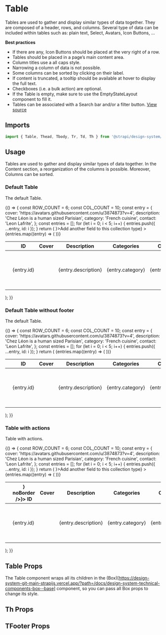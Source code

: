 <!--- Table.stories.mdx --->


<Meta title="Design System/Components/Table" component={Table} />

# Table

Tables are used to gather and display similar types of data together. They are composed of a header, rows, and columns. Several type of data can be included within tables such as: plain text, Select, Avatars, Icon Buttons, ...

**Best practices**

- If there are any, Icon Buttons should be placed at the very right of a row.
- Tables should be placed in a page’s main content area.
- Column titles use a all caps style.
- Narrowing a column of data is not possible.
- Some columns can be sorted by clicking on their label.
- If content is truncated, a tooltip should be available at hover to display the full text.
- Checkboxes (i.e. a bulk action) are optional.
- If the Table is empty, make sure to use the EmptyStateLayout component to fill it.
- Tables can be associated with a Search bar and/or a filter button.
  [View source](https://github.com/strapi/design-system/tree/main/packages/strapi-design-system/src/Table)

## Imports

```js
import { Table, Thead, Tbody, Tr, Td, Th } from '@strapi/design-system/Table';
```

## Usage

Tables are used to gather and display similar types of data together. In the Content section, a reorganization of the columns is possible. Moreover, Columns can be sorted.

### Default Table

The default Table.

<Canvas>
  <Story name="base">
    {() => {
      const ROW_COUNT = 6;
      const COL_COUNT = 10;
      const entry = {
        cover: 'https://avatars.githubusercontent.com/u/3874873?v=4',
        description: 'Chez Léon is a human sized Parisian',
        category: 'French cuisine',
        contact: 'Leon Lafrite',
      };
      const entries = [];
      for (let i = 0; i < 5; i++) {
        entries.push({ ...entry, id: i });
      }
      return (
        <Box padding={8} background="neutral100">
          <Table
            colCount={COL_COUNT}
            rowCount={ROW_COUNT}
            footer={<TFooter icon={<Plus />}>Add another field to this collection type</TFooter>}
          >
            <Thead>
              <Tr>
                <Th>
                  <BaseCheckbox aria-label="Select all entries" />
                </Th>
                <Th>
                  <Typography variant="sigma">ID</Typography>
                </Th>
                <Th>
                  <Typography variant="sigma">Cover</Typography>
                </Th>
                <Th>
                  <Typography variant="sigma">Description</Typography>
                </Th>
                <Th>
                  <Typography variant="sigma">Categories</Typography>
                </Th>
                <Th>
                  <Typography variant="sigma">Contact</Typography>
                </Th>
                <Th>
                  <VisuallyHidden>Actions</VisuallyHidden>
                </Th>
              </Tr>
            </Thead>
            <Tbody>
              {entries.map((entry) => (
                <Tr key={entry.id}>
                  <Td>
                    <BaseCheckbox aria-label={`Select ${entry.contact}`} />
                  </Td>
                  <Td>
                    <Typography textColor="neutral800">{entry.id}</Typography>
                  </Td>
                  <Td>
                    <Avatar src={entry.cover} alt={entry.contact} />
                  </Td>
                  <Td>
                    <Typography textColor="neutral800">{entry.description}</Typography>
                  </Td>
                  <Td>
                    <Typography textColor="neutral800">{entry.category}</Typography>
                  </Td>
                  <Td>
                    <Typography textColor="neutral800">{entry.contact}</Typography>
                  </Td>
                  <Td>
                    <Flex>
                      <IconButton onClick={() => console.log('edit')} label="Edit" noBorder icon={<Pencil />} />
                      <Box paddingLeft={1}>
                        <IconButton onClick={() => console.log('delete')} label="Delete" noBorder icon={<Trash />} />
                      </Box>
                    </Flex>
                  </Td>
                </Tr>
              ))}
            </Tbody>
          </Table>
        </Box>
      );
    }}
  </Story>
</Canvas>

### Default Table without footer

The default Table.

<Canvas>
  <Story name="base without footer">
    {() => {
      const ROW_COUNT = 6;
      const COL_COUNT = 10;
      const entry = {
        cover: 'https://avatars.githubusercontent.com/u/3874873?v=4',
        description: 'Chez Léon is a human sized Parisian',
        category: 'French cuisine',
        contact: 'Leon Lafrite',
      };
      const entries = [];
      for (let i = 0; i < 5; i++) {
        entries.push({ ...entry, id: i });
      }
      return (
        <Box padding={8} background="neutral100">
          <Table colCount={COL_COUNT} rowCount={ROW_COUNT}>
            <Thead>
              <Tr>
                <Th>
                  <BaseCheckbox aria-label="Select all entries" />
                </Th>
                <Th>
                  <Typography variant="sigma">ID</Typography>
                </Th>
                <Th>
                  <Typography variant="sigma">Cover</Typography>
                </Th>
                <Th>
                  <Typography variant="sigma">Description</Typography>
                </Th>
                <Th>
                  <Typography variant="sigma">Categories</Typography>
                </Th>
                <Th>
                  <Typography variant="sigma">Contact</Typography>
                </Th>
                <Th>
                  <VisuallyHidden>Actions</VisuallyHidden>
                </Th>
              </Tr>
            </Thead>
            <Tbody>
              {entries.map((entry) => (
                <Tr key={entry.id}>
                  <Td>
                    <BaseCheckbox aria-label={`Select ${entry.contact}`} />
                  </Td>
                  <Td>
                    <Typography textColor="neutral800">{entry.id}</Typography>
                  </Td>
                  <Td>
                    <Avatar src={entry.cover} alt={entry.contact} />
                  </Td>
                  <Td>
                    <Typography textColor="neutral800">{entry.description}</Typography>
                  </Td>
                  <Td>
                    <Typography textColor="neutral800">{entry.category}</Typography>
                  </Td>
                  <Td>
                    <Typography textColor="neutral800">{entry.contact}</Typography>
                  </Td>
                  <Td>
                    <Flex>
                      <IconButton onClick={() => console.log('edit')} label="Edit" noBorder icon={<Pencil />} />
                      <Box paddingLeft={1}>
                        <IconButton onClick={() => console.log('delete')} label="Delete" noBorder icon={<Trash />} />
                      </Box>
                    </Flex>
                  </Td>
                </Tr>
              ))}
            </Tbody>
          </Table>
        </Box>
      );
    }}
  </Story>
</Canvas>

### Table with actions

Table with actions.

<Canvas>
  <Story name="with th actions">
    {() => {
      const ROW_COUNT = 6;
      const COL_COUNT = 10;
      const entry = {
        cover: 'https://avatars.githubusercontent.com/u/3874873?v=4',
        description: 'Chez Léon is a human sized Parisian',
        category: 'French cuisine',
        contact: 'Leon Lafrite',
      };
      const entries = [];
      for (let i = 0; i < 5; i++) {
        entries.push({ ...entry, id: i });
      }
      return (
        <Box padding={8} background="neutral100">
          <Table
            colCount={COL_COUNT}
            rowCount={ROW_COUNT}
            footer={<TFooter icon={<Plus />}>Add another field to this collection type</TFooter>}
          >
            <Thead>
              <Tr>
                <Th>
                  <BaseCheckbox aria-label="Select all entries" />
                </Th>
                <Th action={<IconButton label="Sort on ID" icon={<CarretDown />} noBorder />}>
                  <Typography variant="sigma">ID</Typography>
                </Th>
                <Th>
                  <Typography variant="sigma">Cover</Typography>
                </Th>
                <Th>
                  <Typography variant="sigma">Description</Typography>
                </Th>
                <Th>
                  <Typography variant="sigma">Categories</Typography>
                </Th>
                <Th>
                  <Typography variant="sigma">Contact</Typography>
                </Th>
                <Th>
                  <VisuallyHidden>Actions</VisuallyHidden>
                </Th>
              </Tr>
            </Thead>
            <Tbody>
              {entries.map((entry) => (
                <Tr key={entry.id}>
                  <Td>
                    <BaseCheckbox aria-label={`Select ${entry.contact}`} />
                  </Td>
                  <Td>
                    <Typography textColor="neutral800">{entry.id}</Typography>
                  </Td>
                  <Td>
                    <Avatar src={entry.cover} alt={entry.contact} />
                  </Td>
                  <Td>
                    <Typography textColor="neutral800">{entry.description}</Typography>
                  </Td>
                  <Td>
                    <Typography textColor="neutral800">{entry.category}</Typography>
                  </Td>
                  <Td>
                    <Typography textColor="neutral800">{entry.contact}</Typography>
                  </Td>
                  <Td>
                    <Flex>
                      <IconButton onClick={() => console.log('edit')} label="Edit" noBorder icon={<Pencil />} />
                      <Box paddingLeft={1}>
                        <IconButton onClick={() => console.log('delete')} label="Delete" noBorder icon={<Trash />} />
                      </Box>
                    </Flex>
                  </Td>
                </Tr>
              ))}
            </Tbody>
          </Table>
        </Box>
      );
    }}
  </Story>
</Canvas>

## Table Props

The Table component wraps all its children in the (Box)[https://design-system-git-main-strapijs.vercel.app/?path=/docs/design-system-technical-components-box--base] component, so you can pass all Box props to change its style.

<ArgsTable of={Table} />

## Th Props

<ArgsTable of={Th} />

## TFooter Props

<ArgsTable of={TFooter} />
